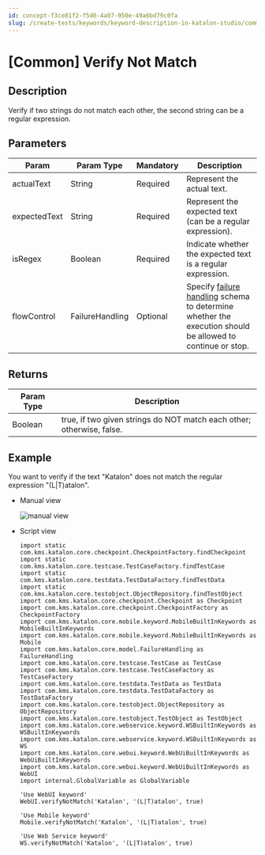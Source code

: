 ```yaml
---
id: concept-f3ce81f2-f5d0-4a07-950e-49a6bd79c0fa
slug: /create-tests/keywords/keyword-description-in-katalon-studio/common-assertions/common-verify-not-match
---
```


# \[Common\] Verify Not Match

## Description

Verify if two strings do not match each other, the second string can be a regular expression.

## Parameters

<table><tr><th>Param</th><th>Param Type</th><th>Mandatory</th><th>Description</th></tr><tbody><tr><td>actualText</td><td>String</td><td>Required</td><td>Represent the actual text.</td></tr><tr><td>expectedText</td><td>String</td><td>Required</td><td>Represent the expected text (can be a regular expression).</td></tr><tr><td>isRegex</td><td>Boolean</td><td>Required</td><td>Indicate whether the expected text is a regular expression.</td></tr><tr><td>flowControl</td><td>FailureHandling</td><td>Optional</td><td>Specify <a href="/maintain/configure-failure-handling-settings-in-katalon-studio" >failure handling</a> schema to determine whether the execution should be allowed to continue or stop.</td></tr></tbody></table>

## Returns

<table><tr><th>Param Type</th><th>Description</th></tr><tbody><tr><td>Boolean</td><td>true, if two given strings do NOT match each other; otherwise, false.</td></tr></tbody></table>

## Example

You want to verify if the text "Katalon" does not match the regular expression "\(L\|T\)atalon".

-   Manual view

    <img src="/doc_images/Documents/Create_tests/Keywords/Keywords_Description_In_Katalon_Studio/Common-Assertions/common-verify-not-match/common-verify-not-match.png" width={600} alt="manual view" />

-   Script view

    ```
    import static com.kms.katalon.core.checkpoint.CheckpointFactory.findCheckpoint
    import static com.kms.katalon.core.testcase.TestCaseFactory.findTestCase
    import static com.kms.katalon.core.testdata.TestDataFactory.findTestData
    import static com.kms.katalon.core.testobject.ObjectRepository.findTestObject
    import com.kms.katalon.core.checkpoint.Checkpoint as Checkpoint
    import com.kms.katalon.core.checkpoint.CheckpointFactory as CheckpointFactory
    import com.kms.katalon.core.mobile.keyword.MobileBuiltInKeywords as MobileBuiltInKeywords
    import com.kms.katalon.core.mobile.keyword.MobileBuiltInKeywords as Mobile
    import com.kms.katalon.core.model.FailureHandling as FailureHandling
    import com.kms.katalon.core.testcase.TestCase as TestCase
    import com.kms.katalon.core.testcase.TestCaseFactory as TestCaseFactory
    import com.kms.katalon.core.testdata.TestData as TestData
    import com.kms.katalon.core.testdata.TestDataFactory as TestDataFactory
    import com.kms.katalon.core.testobject.ObjectRepository as ObjectRepository
    import com.kms.katalon.core.testobject.TestObject as TestObject
    import com.kms.katalon.core.webservice.keyword.WSBuiltInKeywords as WSBuiltInKeywords
    import com.kms.katalon.core.webservice.keyword.WSBuiltInKeywords as WS
    import com.kms.katalon.core.webui.keyword.WebUiBuiltInKeywords as WebUiBuiltInKeywords
    import com.kms.katalon.core.webui.keyword.WebUiBuiltInKeywords as WebUI
    import internal.GlobalVariable as GlobalVariable
    
    'Use WebUI keyword'
    WebUI.verifyNotMatch('Katalon', '(L|T)atalon', true)
    
    'Use Mobile keyword'
    Mobile.verifyNotMatch('Katalon', '(L|T)atalon', true)
    
    'Use Web Service keyword'
    WS.verifyNotMatch('Katalon', '(L|T)atalon', true)
    
    ```